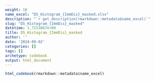 ```yaml
---
weight: 10
name_excel: "D5_Histogram_{ImmDis}_masked.xlsx"
description: "`r get_description(rmarkdown::metadata$name_excel)`"
slug: "D5_Histogram_{ImmDis}_masked"
datetime: 1.7253067e+09
title: D5_Histogram_{ImmDis}_masked
author: ''
date: '2024-09-02'
categories: []
tags: []
archetype: codebook
output: html_document
---
```


```r
html_codebook(rmarkdown::metadata$name_excel)
```
